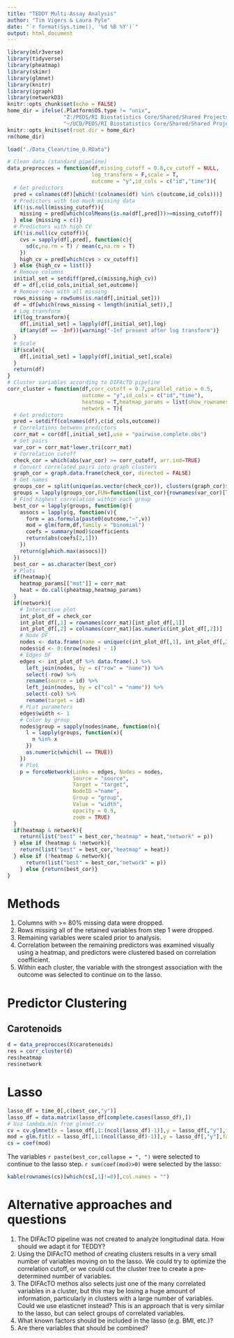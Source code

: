 ---
title: "TEDDY Multi-Assay Analysis"
author: "Tim Vigers & Laura Pyle"
date: "`r format(Sys.time(), '%d %B %Y')`"
output: html_document
---

```{r setup, include=FALSE}
library(mlr3verse)
library(tidyverse)
library(pheatmap)
library(skimr)
library(glmnet)
library(knitr)
library(igraph)
library(networkD3)
knitr::opts_chunk$set(echo = FALSE)
home_dir = ifelse(.Platform$OS.type != "unix",
                  "Z:/PEDS/RI Biostatistics Core/Shared/Shared Projects/Laura/BDC/Projects/Howard Davidson/TEDDY data",
                  "~/UCD/PEDS/RI Biostatistics Core/Shared/Shared Projects/Laura/BDC/Projects/Howard Davidson/TEDDY data")
knitr::opts_knit$set(root.dir = home_dir)
rm(home_dir)
```

```{r data cleaning,message=FALSE}
load("./Data_Clean/time_0.RData")
```

```{r functions}
# Clean data (standard pipeline)
data_preprocces = function(df,missing_cutoff = 0.8,cv_cutoff = NULL,
                           log_transform = F,scale = T,
                           outcome = "y",id_cols = c("id","time")){
  # Get predictors
  pred = colnames(df)[which(!(colnames(df) %in% c(outcome,id_cols)))]
  # Predictors with too much missing data
  if(!is.null(missing_cutoff)){
    missing = pred[which(colMeans(is.na(df[,pred]))>=missing_cutoff)]
  } else {missing = c()}
  # Predictors with high CV
  if(!is.null(cv_cutoff)){
    cvs = sapply(df[,pred], function(c){
      sd(c,na.rm = T) / mean(c,na.rm = T)
    })
    high_cv = pred[which(cvs > cv_cutoff)]
  } else {high_cv = list()}
  # Remove columns
  initial_set = setdiff(pred,c(missing,high_cv))
  df = df[,c(id_cols,initial_set,outcome)]
  # Remove rows with all missing
  rows_missing = rowSums(is.na(df[,initial_set]))
  df = df[which(rows_missing < length(initial_set)),]
  # Log transform
  if(log_transform){
    df[,initial_set] = lapply(df[,initial_set],log)
    if(any(df == -Inf)){warning("-Inf present after log transform")}
  }
  # Scale
  if(scale){
    df[,initial_set] = lapply(df[,initial_set],scale)
  }
  return(df)
}
# Cluster variables according to DIFAcTO pipeline
corr_cluster = function(df,corr_cutoff = 0.7,parallel_ratio = 0.5,
                        outcome = "y",id_cols = c("id","time"),
                        heatmap = T,heatmap_params = list(show_rownames = F,show_colnames = F),
                        network = T){
  # Get predictors
  pred = setdiff(colnames(df),c(id_cols,outcome))
  # Correlations between predictors
  corr_mat = cor(df[,initial_set],use = "pairwise.complete.obs")
  # Get pairs
  var_cor = corr_mat*lower.tri(corr_mat)
  # Correlation cutoff
  check_cor = which(abs(var_cor) >= corr_cutoff, arr.ind=TRUE)
  # Convert correlated pairs into graph clusters
  graph_cor = graph.data.frame(check_cor, directed = FALSE)
  # Get names
  groups_cor = split(unique(as.vector(check_cor)), clusters(graph_cor)$membership)
  groups = lapply(groups_cor,FUN=function(list_cor){rownames(var_cor)[list_cor]})
  # Find highest correlation within each group
  best_cor = lapply(groups, function(g){
    assocs = lapply(g, function(v){
      form = as.formula(paste0(outcome,"~",v))
      mod = glm(form,df,family = "binomial")
      coefs = summary(mod)$coefficients
      return(abs(coefs[2,1]))
    })
    return(g[which.max(assocs)])
  })
  best_cor = as.character(best_cor)
  # Plots
  if(heatmap){
    heatmap_params[["mat"]] = corr_mat
    heat = do.call(pheatmap,heatmap_params)
  }
  if(network){
    # Interactive plot
    int_plot_df = check_cor
    int_plot_df[,1] = rownames(corr_mat)[int_plot_df[,1]]
    int_plot_df[,2] = colnames(corr_mat)[as.numeric(int_plot_df[,2])]
    # Node DF
    nodes <- data.frame(name = unique(c(int_plot_df[,1], int_plot_df[,2])), stringsAsFactors = FALSE)
    nodes$id <- 0:(nrow(nodes) - 1)
    # Edges DF
    edges <- int_plot_df %>% data.frame(.) %>%
      left_join(nodes, by = c("row" = "name")) %>%
      select(-row) %>%
      rename(source = id) %>%
      left_join(nodes, by = c("col" = "name")) %>%
      select(-col) %>%
      rename(target = id)
    # PLot parameters
    edges$width <- 1
    # Color by group
    nodes$group = sapply(nodes$name, function(n){
      l = lapply(groups, function(x){
        n %in% x
      })
      as.numeric(which(l == TRUE))
    })
    # Plot
    p = forceNetwork(Links = edges, Nodes = nodes, 
                     Source = "source",
                     Target = "target",
                     NodeID ="name",
                     Group = "group",
                     Value = "width",
                     opacity = 0.9,
                     zoom = TRUE)
  }
  if(heatmap & network){
    return(list("best" = best_cor,"heatmap" = heat,"network" = p))
  } else if (heatmap & !network){
    return(list("best" = best_cor,"heatmap" = heat))
  } else if (!heatmap & network){
      return(list("best" = best_cor,"network" = p))
    } else {return(best_cor)}
}
```

# Methods

1. Columns with >= 80% missing data were dropped. 
3. Rows missing all of the retained variables from step 1 were dropped.
4. Remaining variables were scaled prior to analysis.
4. Correlation between the remaining predictors was examined visually using a heatmap, and predictors were clustered based on correlation coefficient. 
5. Within each cluster, the variable with the strongest association with the outcome was selected to continue on to the lasso.

# Predictor Clustering

## Carotenoids

```{r}
d = data_preprocces(X$carotenoids)
res = corr_cluster(d)
res$heatmap
res$network
```

# Lasso

```{r}
lasso_df = time_0[,c(best_cor,"y")]
lasso_df = data.matrix(lasso_df[complete.cases(lasso_df),])
# Use lambda.min from glmnet.cv
cv = cv.glmnet(x = lasso_df[,1:(ncol(lasso_df)-1)],y = lasso_df[,"y"],family = "binomial")
mod = glm.fit(x = lasso_df[,1:(ncol(lasso_df)-1)],y = lasso_df[,"y"],family = "binomial")
cs = coef(mod)
```

The variables `r paste(best_cor,collapse = ", ")` were selected to continue to the lasso step. `r sum(coef(mod)>0)` were selected by the lasso:

```{r}
kable(rownames(cs)[which(cs[,1]!=0)],col.names = "")
```

# Alternative approaches and questions

1. The DIFAcTO pipeline was not created to analyze longitudinal data. How should we adapt it for TEDDY?
2. Using the DIFAcTO method of creating clusters results in a very small number of variables moving on to the lasso. We could try to optimize the correlation cutoff, or we could cut the cluster tree to create a pre-determined number of variables.
3. The DIFAcTO methos also selects just one of the many correlated variables in a cluster, but this may be losing a huge amount of information, particularly in clusters with a large number of variables. Could we use elasticnet instead? This is an approach that is very similar to the lasso, but can select groups of correlated variables.
4. What known factors should be included in the lasso (e.g. BMI, etc.)?
5. Are there variables that should be combined? 